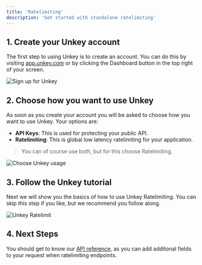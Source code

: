 ```yaml
---
title: 'Ratelimiting'
description: 'Get started with standalone ratelimiting'
---
```


## 1. Create your Unkey account

The first step to using Unkey is to create an account. You can do this by visiting [app.unkey.com](https://app.unkey.com) or by clicking the Dashboard button in the top right of your screen.

![Sign up for Unkey](../images/sign-up.png)


## 2. Choose how you want to use Unkey

As soon as you create your account you will be asked to choose how you want to use Unkey. Your options are:

- **API Keys**: This is used for protecting your public API.
- **Ratelimiting**: This is global low latency ratelimiting for your application.

> You can of course use both, but for this choose Ratelimiting.


![Choose Unkey usage](../images/choose-unkey.png)


## 3. Follow the Unkey tutorial

Next we will show you the basics of how to use Unkey Ratelimiting. You can skip this step if you like, but we recommend you follow along.


![Unkey Ratelimit](../images/onboard-ratelimit.png)


## 4. Next Steps

You should get to know our [API reference](/api-reference/ratelimits/limit), as you can add additonal fields to your request when ratelimiting endpoints.
